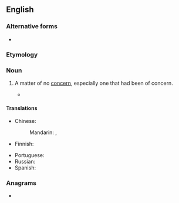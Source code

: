 {{also|nonissue}}
==English==

===Alternative forms===
* {{l|en|nonissue}}

===Etymology===
{{prefix|en|non|issue}}

===Noun===
{{en-noun}}

# A matter of no [[concern]], especially one that had been of concern.
#: {{ux|en|His position on that matter is a '''non-issue''', now that the courts have decided.}}
#* {{quote-journal|en|date=2019 December 18|author=Richard Clinnick|title=Railway's 2020 vision|journal=Rail|page=3|text=And although it became a '''non-issue''' during the election, HS2 seems likely to continue under a government of either colour - despite the Conservatives pointedly not having committed to it beforehand.}} 

====Translations====
{{trans-top|matter of no concern}}
* Chinese:
*: Mandarin: {{t|cmn|非議題}}, {{t|cmn|非议题|tr=fēiyìtí}}
* Finnish: {{t|fi|[[ei]] [[merkitse]] [[mitään]]}} {{qualifier|is of no concern}}
{{trans-mid}}
* Portuguese: {{t-needed|pt}}
* Russian: {{t-needed|ru}}
* Spanish: {{t-needed|es}}
{{trans-bottom}}

===Anagrams===
* {{anagrams|en|a=einnossu|noniuses}}